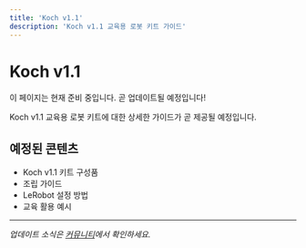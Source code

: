 ```yaml
---
title: 'Koch v1.1'
description: 'Koch v1.1 교육용 로봇 키트 가이드'
---
```



# Koch v1.1

<Callout type="info" title="준비 중">
  이 페이지는 현재 준비 중입니다. 곧 업데이트될 예정입니다!
</Callout>

Koch v1.1 교육용 로봇 키트에 대한 상세한 가이드가 곧 제공될 예정입니다.

## 예정된 콘텐츠

- Koch v1.1 키트 구성품
- 조립 가이드
- LeRobot 설정 방법
- 교육 활용 예시

---

*업데이트 소식은 [커뮤니티](/community/board)에서 확인하세요.*